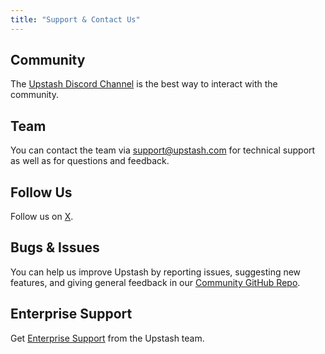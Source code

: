 ```yaml
---
title: "Support & Contact Us"
---
```


## Community

The [Upstash Discord Channel](https://upstash.com/discord) is the best way to
interact with the community.

## Team

You can contact the team
via [support@upstash.com](mailto:support@upstash.com) for technical support as
well as for questions and feedback.

## Follow Us

Follow us on [X](https://x.com/upstash).

## Bugs & Issues

You can help us improve Upstash by reporting issues, suggesting new features, and
giving general feedback in
our [Community GitHub Repo](https://github.com/upstash/issues/issues/new).

## Enterprise Support

Get [Enterprise Support](/common/help/prosupport) from the Upstash team.